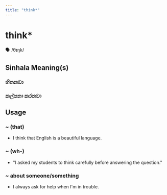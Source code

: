 ```yaml
---
title: "think*"
---
```


# think*

🗣️ /θɪŋk/

## Sinhala Meaning(s)

### හිතනවා
### කල්පනා කරනවා

## Usage

### ~ (that)

- I think that English is a beautiful language.


### ~ (wh-)

- "I asked my students to think carefully before answering the question."


### ~ about someone/something

- I always ask for help when I'm in trouble.

